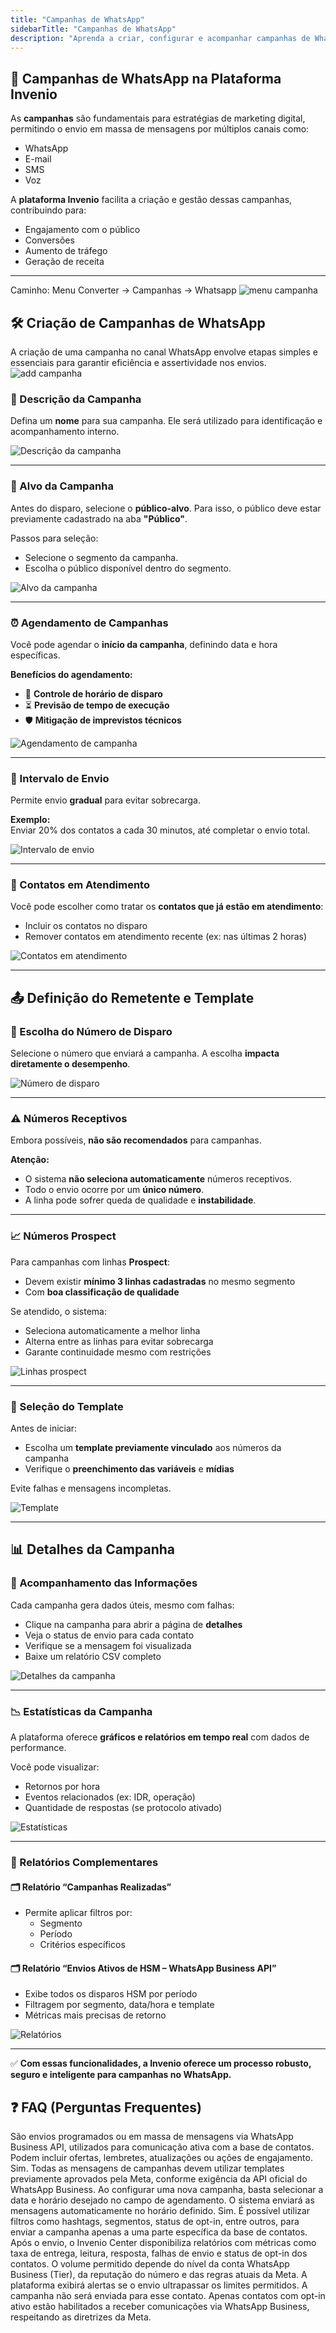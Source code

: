```yaml
---
title: "Campanhas de WhatsApp"
sidebarTitle: "Campanhas de WhatsApp"
description: "Aprenda a criar, configurar e acompanhar campanhas de WhatsApp na plataforma Invenio."
---
```


## 📣 Campanhas de WhatsApp na Plataforma Invenio

As **campanhas** são fundamentais para estratégias de marketing digital, permitindo o envio em massa de mensagens por múltiplos canais como:

- WhatsApp
- E-mail
- SMS
- Voz

A **plataforma Invenio** facilita a criação e gestão dessas campanhas, contribuindo para:

- Engajamento com o público
- Conversões
- Aumento de tráfego
- Geração de receita

---
Caminho: Menu Converter -> Campanhas -> Whatsapp
![menu campanha](https://robbublob.blob.core.windows.net/docs/campwhatsapp.png)

## 🛠️ Criação de Campanhas de WhatsApp

A criação de uma campanha no canal WhatsApp envolve etapas simples e essenciais para garantir eficiência e assertividade nos envios.
![add campanha](https://robbublob.blob.core.windows.net/docs/addcamp.png)

### 📝 Descrição da Campanha

Defina um **nome** para sua campanha. Ele será utilizado para identificação e acompanhamento interno.

![Descrição da campanha](https://robbublob.blob.core.windows.net/docs/desccamp.png)

---

### 🎯 Alvo da Campanha

Antes do disparo, selecione o **público-alvo**. Para isso, o público deve estar previamente cadastrado na aba **"Público"**.

Passos para seleção:

- Selecione o segmento da campanha.
- Escolha o público disponível dentro do segmento.

![Alvo da campanha](https://robbublob.blob.core.windows.net/docs/alvocamp.png)

---

### ⏰ Agendamento de Campanhas

Você pode agendar o **início da campanha**, definindo data e hora específicas.

**Benefícios do agendamento:**

- 📅 **Controle de horário de disparo**  
- ⏳ **Previsão de tempo de execução**  
- 🛡️ **Mitigação de imprevistos técnicos**

![Agendamento de campanha](https://robbublob.blob.core.windows.net/docs/agendacamp.png)

---

### 🔁 Intervalo de Envio

Permite envio **gradual** para evitar sobrecarga.

**Exemplo:**  
Enviar 20% dos contatos a cada 30 minutos, até completar o envio total.

![Intervalo de envio](https://robbublob.blob.core.windows.net/docs/intervaloenvio.png)

---

### 🙋 Contatos em Atendimento

Você pode escolher como tratar os **contatos que já estão em atendimento**:

- Incluir os contatos no disparo
- Remover contatos em atendimento recente (ex: nas últimas 2 horas)

![Contatos em atendimento](https://robbublob.blob.core.windows.net/docs/contatoatend1.png)

---

## 📤 Definição do Remetente e Template

### 🔢 Escolha do Número de Disparo

Selecione o número que enviará a campanha. A escolha **impacta diretamente o desempenho**.

![Número de disparo](https://robbublob.blob.core.windows.net/docs/remetentemensag.png)

---

### ⚠️ Números Receptivos

Embora possíveis, **não são recomendados** para campanhas.

**Atenção:**

- O sistema **não seleciona automaticamente** números receptivos.
- Todo o envio ocorre por um **único número**.
- A linha pode sofrer queda de qualidade e **instabilidade**.

---

### 📈 Números Prospect

Para campanhas com linhas **Prospect**:

- Devem existir **mínimo 3 linhas cadastradas** no mesmo segmento
- Com **boa classificação de qualidade**

Se atendido, o sistema:

- Seleciona automaticamente a melhor linha
- Alterna entre as linhas para evitar sobrecarga
- Garante continuidade mesmo com restrições

![Linhas prospect](https://robbublob.blob.core.windows.net/docs/prospect.jpeg)

---

### 🧩 Seleção do Template

Antes de iniciar:

- Escolha um **template previamente vinculado** aos números da campanha
- Verifique o **preenchimento das variáveis** e **mídias**

Evite falhas e mensagens incompletas.

![Template](https://robbublob.blob.core.windows.net/docs/changelog/selecaotemplate.png)

---

## 📊 Detalhes da Campanha

### 🔎 Acompanhamento das Informações

Cada campanha gera dados úteis, mesmo com falhas:

- Clique na campanha para abrir a página de **detalhes**
- Veja o status de envio para cada contato
- Verifique se a mensagem foi visualizada
- Baixe um relatório CSV completo

![Detalhes da campanha](https://robbublob.blob.core.windows.net/docs/detcampanha.png)

---

### 📉 Estatísticas da Campanha

A plataforma oferece **gráficos e relatórios em tempo real** com dados de performance.

Você pode visualizar:

- Retornos por hora
- Eventos relacionados (ex: IDR, operação)
- Quantidade de respostas (se protocolo ativado)

![Estatísticas](https://robbublob.blob.core.windows.net/docs/estatisticacamp.jpeg)

---

### 📂 Relatórios Complementares

#### 🗂️ Relatório “Campanhas Realizadas”

- Permite aplicar filtros por:
  - Segmento
  - Período
  - Critérios específicos

#### 🗂️ Relatório “Envios Ativos de HSM – WhatsApp Business API”

- Exibe todos os disparos HSM por período
- Filtragem por segmento, data/hora e template
- Métricas mais precisas de retorno

![Relatórios](https://robbublob.blob.core.windows.net/docs/relativoshsm.png)

---

✅ **Com essas funcionalidades, a Invenio oferece um processo robusto, seguro e inteligente para campanhas no WhatsApp.**

## ❓ FAQ (Perguntas Frequentes)

<AccordionGroup>

<Accordion title="O que são campanhas de WhatsApp no Invenio Center?">
São envios programados ou em massa de mensagens via WhatsApp Business API, utilizados para comunicação ativa com a base de contatos. Podem incluir ofertas, lembretes, atualizações ou ações de engajamento.
</Accordion>

<Accordion title="É necessário usar templates aprovados pela Meta?">
Sim. Todas as mensagens de campanhas devem utilizar templates previamente aprovados pela Meta, conforme exigência da API oficial do WhatsApp Business.
</Accordion>

<Accordion title="Como agendar uma campanha para envio futuro?">
Ao configurar uma nova campanha, basta selecionar a data e horário desejado no campo de agendamento. O sistema enviará as mensagens automaticamente no horário definido.
</Accordion>

<Accordion title="Posso segmentar o público da campanha?">
Sim. É possível utilizar filtros como hashtags, segmentos, status de opt-in, entre outros, para enviar a campanha apenas a uma parte específica da base de contatos.
</Accordion>

<Accordion title="Como acompanho os resultados da campanha?">
Após o envio, o Invenio Center disponibiliza relatórios com métricas como taxa de entrega, leitura, resposta, falhas de envio e status de opt-in dos contatos.
</Accordion>

<Accordion title="Quantas mensagens posso enviar por campanha?">
O volume permitido depende do nível da conta WhatsApp Business (Tier), da reputação do número e das regras atuais da Meta. A plataforma exibirá alertas se o envio ultrapassar os limites permitidos.
</Accordion>

<Accordion title="O que acontece se um contato não tiver opt-in ativo?">
A campanha não será enviada para esse contato. Apenas contatos com opt-in ativo estão habilitados a receber comunicações via WhatsApp Business, respeitando as diretrizes da Meta.
</Accordion>

</AccordionGroup>

